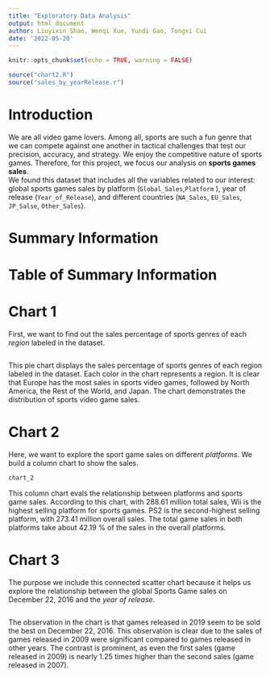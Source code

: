 ```yaml
---
title: "Exploratory Data Analysis"
output: html_document
author: Liuyixin Shao, Wenqi Xue, Yundi Gao, Tongxi Cui
date: '2022-05-20'
---
```


```r
knitr::opts_chunk$set(echo = TRUE, warning = FALSE)
```

```r
source("chart2.R")
source("sales_by_yearRelease.r")
```


# Introduction

We are all video game lovers. Among all, sports are such a fun genre that we can compete against one another in tactical challenges that test our precision, accuracy, and strategy. We enjoy the competitive nature of sports games. Therefore, for this project, we focus our analysis on **sports games sales**.      
We found this dataset that includes all the variables related to our interest: global sports games sales by platform (`Global_Sales`,`Platform` ), year of release (`Year_of_Release`), and different countries (`NA_Sales`, `EU_Sales`, `JP_Salse`, `Other_Sales`).      

# Summary Information


# Table of Summary Information


# Chart 1
First, we want to find out the sales percentage of sports genres of each _region_ labeled in the dataset.     
```r

```
This pie chart displays the sales percentage of sports genres of each region labeled in the dataset. Each color in the chart represents a region. It is clear that Europe has the most sales in sports video games, followed by North America, the Rest of the World, and Japan. The chart demonstrates the distribution of sports video game sales.       

# Chart 2
Here, we want to explore the sport game sales on different _platforms_. We build a column chart to show the sales.    
           
```r
chart_2
```
This column chart evals the relationship between platforms and sports game sales. According to this chart, with 288.61 million total sales, Wii is the highest selling platform for sports games. PS2 is the second-highest selling platform, with 273.41 million overall sales. The total game sales in both platforms take about 42.19 % of the sales in the overall platforms.        

# Chart 3
The purpose we include this connected scatter chart because it helps us explore the relationship between the global Sports Game sales on December 22, 2016 and the _year of release_.      
```r

```
The observation in the chart is that games released in 2019 seem to be sold the best on December 22, 2016. This observation is clear due to the sales of games released in 2009 were significant compared to games released in other years. The contrast is prominent, as even the first sales (game released in 2009) is nearly 1.25 times higher than the second sales (game released in 2007).         



